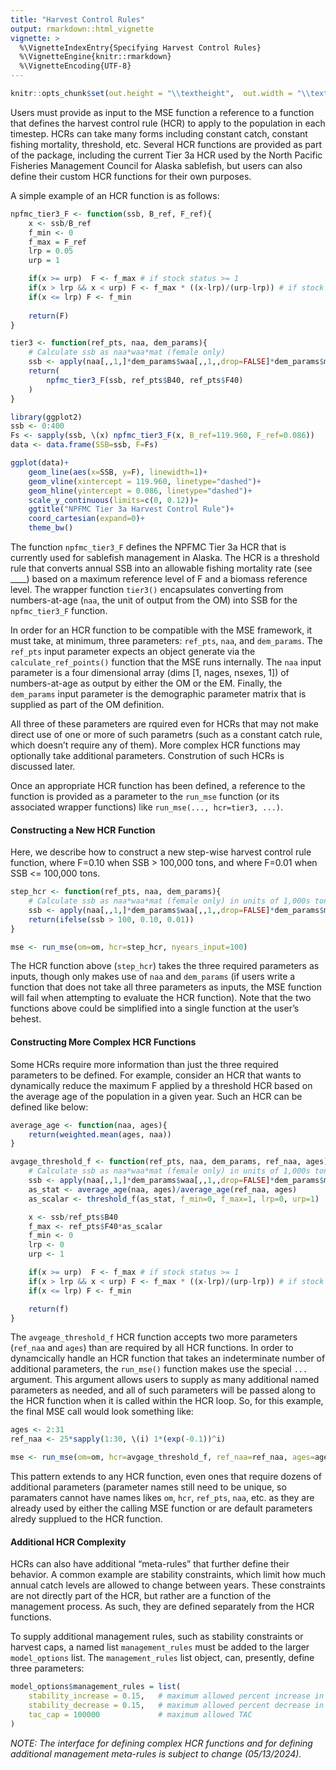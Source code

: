 ```yaml
---
title: "Harvest Control Rules"
output: rmarkdown::html_vignette
vignette: >
  %\VignetteIndexEntry{Specifying Harvest Control Rules}
  %\VignetteEngine{knitr::rmarkdown}
  %\VignetteEncoding{UTF-8}
---
```


```r
knitr::opts_chunk$set(out.height = "\\textheight",  out.width = "\\textwidth")
```

Users must provide as input to the MSE function a reference to a function that defines the harvest control rule (HCR) to apply to the population in each timestep. HCRs can take many forms including constant catch, constant fishing mortality, threshold, etc. Several HCR functions are provided as part of the package, including the current Tier 3a HCR used by the North Pacific Fisheries Management Council for Alaska sablefish, but users can also define their custom HCR functions for their own purposes. 

A simple example of an HCR function is as follows:
```r
npfmc_tier3_F <- function(ssb, B_ref, F_ref){
    x <- ssb/B_ref
    f_min <- 0
    f_max = F_ref
    lrp = 0.05
    urp = 1 

    if(x >= urp)  F <- f_max # if stock status >= 1
    if(x > lrp && x < urp) F <- f_max * ((x-lrp)/(urp-lrp)) # if stock status > alpha & stock status < 1
    if(x <= lrp) F <- f_min
    
    return(F)
}

tier3 <- function(ref_pts, naa, dem_params){
    # Calculate ssb as naa*waa*mat (female only)
    ssb <- apply(naa[,,1,]*dem_params$waa[,,1,,drop=FALSE]*dem_params$mat[,,1,,drop=FALSE], 1, sum)
    return(
        npfmc_tier3_F(ssb, ref_pts$B40, ref_pts$F40)
    )
}
```

```r
library(ggplot2)
ssb <- 0:400
Fs <- sapply(ssb, \(x) npfmc_tier3_F(x, B_ref=119.960, F_ref=0.086))
data <- data.frame(SSB=ssb, F=Fs)

ggplot(data)+
    geom_line(aes(x=SSB, y=F), linewidth=1)+
    geom_vline(xintercept = 119.960, linetype="dashed")+
    geom_hline(yintercept = 0.086, linetype="dashed")+
    scale_y_continuous(limits=c(0, 0.12))+
    ggtitle("NPFMC Tier 3a Harvest Control Rule")+
    coord_cartesian(expand=0)+
    theme_bw()

```

The function `npfmc_tier3_F` defines the NPFMC Tier 3a HCR that is currently used for sablefish management in Alaska. The HCR is a threshold rule that converts annual SSB into an allowable fishing mortality rate (see ____) based on a maximum reference level of F and a biomass reference level. The wrapper function `tier3()` encapsulates converting from numbers-at-age (`naa`, the unit of output from the OM) into SSB for the `npfmc_tier3_F` function. 

In order for an HCR function to be compatible with the MSE framework, it must take, at minimum, three parameters: `ref_pts`, `naa`, and `dem_params`. The `ref_pts` input parameter expects an object generate via the `calculate_ref_points()` function that the MSE runs internally. The `naa` input parameter is a four dimensional array (dims [1, nages, nsexes, 1]) of numbers-at-age as output by either the OM or the EM. Finally, the `dem_params` input parameter is the demographic parameter matrix that is supplied as part of the OM definition.

All three of these parameters are rquired even for HCRs that may not make direct use of one or more of such parametrs (such as a constant catch rule, which doesn't require any of them). More complex HCR functions may optionally take additional parameters. Constrution of such HCRs is discussed later.

Once an appropriate HCR function has been defined, a reference to the function is provided as a parameter to the `run_mse` function (or its associated wrapper functions) like `run_mse(..., hcr=tier3, ...)`.

#### Constructing a New HCR Function
Here, we describe how to construct a new step-wise harvest control rule function, where F=0.10 when SSB > 100,000 tons, and where F=0.01 when SSB <= 100,000 tons.

```r

step_hcr <- function(ref_pts, naa, dem_params){
    # Calculate ssb as naa*waa*mat (female only) in units of 1,000s tons
    ssb <- apply(naa[,,1,]*dem_params$waa[,,1,,drop=FALSE]*dem_params$mat[,,1,,drop=FALSE], 1, sum)
    return(ifelse(ssb > 100, 0.10, 0.01))
}

mse <- run_mse(om=om, hcr=step_hcr, nyears_input=100)

```

The HCR function above (`step_hcr`) takes the three required parameters as inputs, though only makes use of `naa` and `dem_params` (if users write a function that does not take all three parameters as inputs, the MSE function will fail when attempting to evaluate the HCR function). Note that the two functions above could be simplified into a single function at the user's behest.

#### Constructing More Complex HCR Functions
Some HCRs require more information than just the three required parameters to be defined. For example, consider an HCR that wants to dynamically reduce the maximum F applied by a threshold HCR based on the average age of the population in a given year. Such an HCR can be defined like below:

```r
average_age <- function(naa, ages){
    return(weighted.mean(ages, naa))
}

avgage_threshold_f <- function(ref_pts, naa, dem_params, ref_naa, ages){
    # Calculate ssb as naa*waa*mat (female only) in units of 1,000s tons
    ssb <- apply(naa[,,1,]*dem_params$waa[,,1,,drop=FALSE]*dem_params$mat[,,1,,drop=FALSE], 1, sum)
    as_stat <- average_age(naa, ages)/average_age(ref_naa, ages)
    as_scalar <- threshold_f(as_stat, f_min=0, f_max=1, lrp=0, urp=1)

    x <- ssb/ref_pts$B40
    f_max <- ref_pts$F40*as_scalar
    f_min <- 0
    lrp <- 0
    urp <- 1

    if(x >= urp)  F <- f_max # if stock status >= 1
    if(x > lrp && x < urp) F <- f_max * ((x-lrp)/(urp-lrp)) # if stock status > alpha & stock status < 1
    if(x <= lrp) F <- f_min

    return(f)
}
```
The `avgeage_threshold_f` HCR function accepts two more parameters (`ref_naa` and `ages`) than are required by all HCR functions. In order to dynamcically handle an HCR function that takes an indeterminate number of additional parameters, the `run_mse()` function makes use the special `...` argument. This argument allows users to supply as many additional named parameters as needed, and all of such parameters will be passed along to the HCR function when it is called within the HCR loop. So, for this example, the final MSE call would look something like:

```r
ages <- 2:31
ref_naa <- 25*sapply(1:30, \(i) 1*(exp(-0.1))^i)

mse <- run_mse(om=om, hcr=avgage_threshold_f, ref_naa=ref_naa, ages=ages, nyears_input=100)

```

This pattern extends to any HCR function, even ones that require dozens of additional parameters (parameter names still need to be unique, so paramaters cannot have names likes `om`, `hcr`, `ref_pts`, `naa`, etc. as they are already used by either the calling MSE function or are default parameters alredy supplued to the HCR function.

#### Additional HCR Complexity
HCRs can also have additional "meta-rules" that further define their behavior. A common example are stability constraints, which limit how much annual catch levels are allowed to change between years. These constraints are not directly part of the HCR, but rather are a function of the management process. As such, they are defined separately from the HCR functions.

To supply additional management rules, such as stability constraints or harvest caps, a named list `management_rules` must be added to the larger `model_options` list. The `management_rules` list object, can, presently, define three parameters:

```r

model_options$management_rules = list(
    stability_increase = 0.15,   # maximum allowed percent increase in TAC between successive years
    stability_decrease = 0.15,   # maximum allowed percent decrease in TAC between successive years
    tac_cap = 100000             # maximum allowed TAC
)

```

_NOTE: The interface for defining complex HCR functions and for defining additional management meta-rules is subject to change (05/13/2024)._